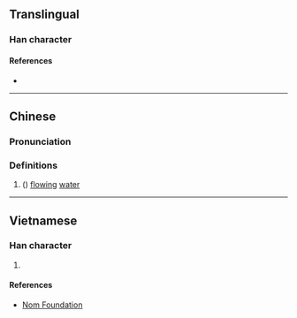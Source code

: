 {{character info/new}}
==Translingual==

===Han character===
{{Han char|rn=85|rad=水|as=09|sn=12|four=|canj=EYCK,XEYCK|ids=⿰氵奕}}

====References====
* {{Han ref|kx=0637.120|dkj=17843|dj=1044.100|hdz=31684.020|uh=6E59|ud=28249}}

----

==Chinese==
{{zh-forms}}

===Pronunciation===
{{zh-pron
|m=yì
|c=jik6
|mc=
|oc=
|ma=
|cat=n
}}

===Definitions===
{{zh-hanzi}}

# ({{zh-only|浟湙}}) [[flow]]ing [[water]]

----

==Vietnamese==

===Han character===
{{vi-readings|rs=水09|hanviet=loan, loáng, loãng}}

# {{defn|lang=vi|sort=水09}}

====References====
* [http://nomfoundation.org/common/nom_details.php?codepoint=6e59 Nom Foundation]